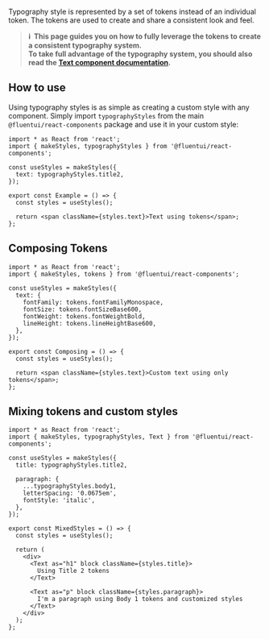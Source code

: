 
<Meta title="Theme/Typography" component={Typography} />

<Title>Typography</Title>

Typography style is represented by a set of tokens instead of an individual token. The tokens are used to create and share a consistent look and feel.

<Canvas withSource="none">
  <Story name="Page" component={Typography} />
</Canvas>

> **ℹ️ &nbsp;This page guides you on how to fully leverage the tokens to create a consistent typography system.<br />
> To take full advantage of the typography system, you should also read the [Text component documentation](./?path=/docs/components-text--default).**

## How to use

Using typography styles is as simple as creating a custom style with any component. Simply import `typographyStyles` from the main `@fluentui/react-components` package and use it in your custom style:

```tsx
import * as React from 'react';
import { makeStyles, typographyStyles } from '@fluentui/react-components';

const useStyles = makeStyles({
  text: typographyStyles.title2,
});

export const Example = () => {
  const styles = useStyles();

  return <span className={styles.text}>Text using tokens</span>;
};
```

<Canvas withSource="none">
  <Example />
</Canvas>

## Composing Tokens

```tsx
import * as React from 'react';
import { makeStyles, tokens } from '@fluentui/react-components';

const useStyles = makeStyles({
  text: {
    fontFamily: tokens.fontFamilyMonospace,
    fontSize: tokens.fontSizeBase600,
    fontWeight: tokens.fontWeightBold,
    lineHeight: tokens.lineHeightBase600,
  },
});

export const Composing = () => {
  const styles = useStyles();

  return <span className={styles.text}>Custom text using only tokens</span>;
};
```

<Canvas withSource="none">
  <Composing />
</Canvas>

## Mixing tokens and custom styles

```tsx
import * as React from 'react';
import { makeStyles, typographyStyles, Text } from '@fluentui/react-components';

const useStyles = makeStyles({
  title: typographyStyles.title2,

  paragraph: {
    ...typographyStyles.body1,
    letterSpacing: '0.0675em',
    fontStyle: 'italic',
  },
});

export const MixedStyles = () => {
  const styles = useStyles();

  return (
    <div>
      <Text as="h1" block className={styles.title}>
        Using Title 2 tokens
      </Text>

      <Text as="p" block className={styles.paragraph}>
        I'm a paragraph using Body 1 tokens and customized styles
      </Text>
    </div>
  );
};
```

<Canvas withSource="none">
  <MixedStyles />
</Canvas>
